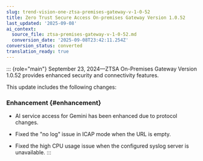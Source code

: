 ```yaml
---
slug: trend-vision-one-ztsa-premises-gateway-v-1-0-52
title: Zero Trust Secure Access On-premises Gateway Version 1.0.52
last_updated: '2025-09-08'
ai_context:
  source_file: ztsa-premises-gateway-v-1-0-52.md
  conversion_date: '2025-09-08T23:42:11.254Z'
conversion_status: converted
translation_ready: true
---
```


::: {role="main"}
September 23, 2024—ZTSA On-Premises Gateway Version 1.0.52 provides enhanced security and connectivity features.

This update includes the following changes:

### Enhancement {#enhancement}

- AI service access for Gemini has been enhanced due to protocol changes.

- Fixed the "no log" issue in ICAP mode when the URL is empty.

- Fixed the high CPU usage issue when the configured syslog server is unavailable.
:::
